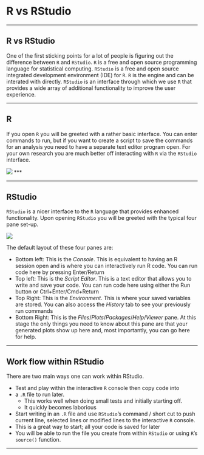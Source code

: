# R vs RStudio

<hr class="double">

## R vs RStudio

One of the first sticking points for a lot of people is figuring out the difference between `R` and `RStudio`. `R` is a free and open source programming language for statistical computing. `RStudio` is a free and open source integrated development environment (IDE) for `R`. `R` is the engine and can be interated with directly. `RStudio` is an interface through which we use `R` that provides a wide array of additional functionality to improve the user experience.

<hr class="small">

## R

If you open `R` you will be greeted with a rather basic interface. You can enter commands to run, but if you want to create a script to save the commands for an analysis you need to have a separate text editor program open. For your own research you are much better off interacting with `R` via the `RStudio` interface.

![](images/R.png)
***

<hr class="small">

## RStudio

`RStudio` is a nicer interface to the `R` language that provides enhanced functionality. Upon opening `RStudio` you will be greeted with the typical four pane set-up.

![](images/RStudio.png)

The default layout of these four panes are:

+  Bottom left: This is the *Console*. This is equivalent to having an R session open and is where you can interactively run R code. You can run code here by pressing Enter/Return
+  Top left: This is the *Script Editor*. This is a text editor that allows you to write and save your code. You can run code here using either the Run button or Ctrl+Enter/Cmd+Return
+  Top Right: This is the *Environment*. This is where your saved variables are stored. You can also access the *History* tab to see your previously run commands
+  Bottom Right: This is the *Files*/*Plots*/*Packages*/*Help*/*Viewer* pane. At this stage the only things you need to know about this pane are that your generated plots show up here and, most importantly, you can go here for help.

<hr class="small">

## Work flow within RStudio

There are two main ways one can work within RStudio.

+  Test and play within the interactive `R` console then copy code into
  +  a `.R` file to run later. 
     +  This works well when doing small tests and initially starting off.
     +  It quickly becomes laborious
+  Start writing in an `.R` file and use `RStudio`'s command / short cut to push current line, selected lines or modified lines to the interactive `R` console. 
  +  This is a great way to start; all your code is saved for later
  +  You will be able to run the file you create from within `RStudio` or using `R`'s `source()` function.

<hr class="double">

